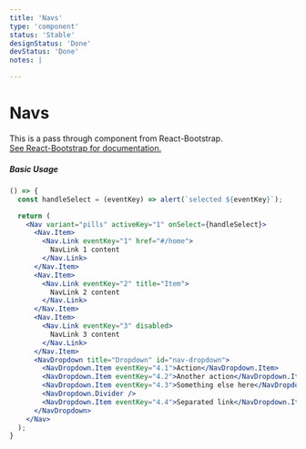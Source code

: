 ```yaml
---
title: 'Navs'
type: 'component'
status: 'Stable'
designStatus: 'Done'
devStatus: 'Done'
notes: |

---
```




# Navs



<p style={{ fontSize: '1.5em' }}>
  This is a pass through component from React-Bootstrap.<br/>
  <a href="https://react-bootstrap.github.io/components/navs/" target="_blank" rel="noopener noreferrer">
    See React-Bootstrap for documentation.
  </a>
</p>

##### Basic Usage

```jsx live
() => {
  const handleSelect = (eventKey) => alert(`selected ${eventKey}`);

  return (
    <Nav variant="pills" activeKey="1" onSelect={handleSelect}>
      <Nav.Item>
        <Nav.Link eventKey="1" href="#/home">
          NavLink 1 content
        </Nav.Link>
      </Nav.Item>
      <Nav.Item>
        <Nav.Link eventKey="2" title="Item">
          NavLink 2 content
        </Nav.Link>
      </Nav.Item>
      <Nav.Item>
        <Nav.Link eventKey="3" disabled>
          NavLink 3 content
        </Nav.Link>
      </Nav.Item>
      <NavDropdown title="Dropdown" id="nav-dropdown">
        <NavDropdown.Item eventKey="4.1">Action</NavDropdown.Item>
        <NavDropdown.Item eventKey="4.2">Another action</NavDropdown.Item>
        <NavDropdown.Item eventKey="4.3">Something else here</NavDropdown.Item>
        <NavDropdown.Divider />
        <NavDropdown.Item eventKey="4.4">Separated link</NavDropdown.Item>
      </NavDropdown>
    </Nav>
  );
}
```
